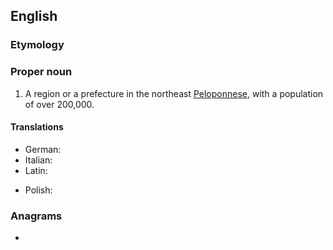 ==English==
{{wikipedia}}

===Etymology===
{{suffix|Corinth|ia|lang=en}}

===Proper noun===
{{en-proper noun}}

# A region or a prefecture in the northeast [[Peloponnese]], with a population of over 200,000.

====Translations====
{{trans-top|region in northeast Peloponnese}}
* German: {{t|de|Korinthia|f}}
* Italian: {{t|it|Corinzia|f}}
* Latin: {{t|la|Corinthia|f}}
{{trans-mid}}
* Polish: {{t+|pl|Koryntia|f}}
{{trans-bottom}}

===Anagrams===
* {{anagrams|en|antichoir|hair tonic}}